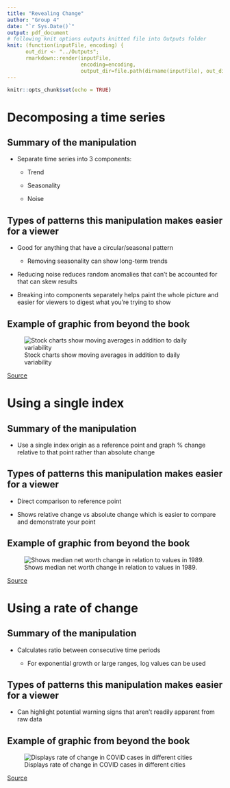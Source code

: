 ```yaml
---
title: "Revealing Change"
author: "Group 4"
date: "`r Sys.Date()`"
output: pdf_document
# following knit options outputs knitted file into Outputs folder
knit: (function(inputFile, encoding) {
      out_dir <- "../Outputs";
      rmarkdown::render(inputFile,
                        encoding=encoding,
                        output_dir=file.path(dirname(inputFile), out_dir))})
---
```


```r
knitr::opts_chunk$set(echo = TRUE)
```

# Decomposing a time series

## Summary of the manipulation

-   Separate time series into 3 components:

    -   Trend

    -   Seasonality

    -   Noise

## Types of patterns this manipulation makes easier for a viewer

-   Good for anything that have a circular/seasonal pattern

    -   Removing seasonality can show long-term trends

-   Reducing noise reduces random anomalies that can't be accounted for that can skew results

-   Breaking into components separately helps paint the whole picture and easier for viewers to digest what you're trying to show

## Example of graphic from beyond the book

![Stock charts show moving averages in addition to daily variability](../Outputs/Communicating_change_graphs/stockchart.png)

[Source](https://stockcharts.com/sc3/ui/?s=AMZN)

\newpage
# Using a single index

## Summary of the manipulation

-   Use a single index origin as a reference point and graph % change relative to that point rather than absolute change

## Types of patterns this manipulation makes easier for a viewer

-   Direct comparison to reference point

-   Shows relative change vs absolute change which is easier to compare and demonstrate your point

## Example of graphic from beyond the book

![Shows median net worth change in relation to values in 1989.](../Outputs/Communicating_change_graphs/net-worth_change.png)

[Source](https://www.nytimes.com/2021/05/11/learning/lesson-plans/teach-about-inequality-with-these-28-new-york-times-graphs.html)

\newpage

# Using a rate of change

## Summary of the manipulation

-   Calculates ratio between consecutive time periods

    -   For exponential growth or large ranges, log values can be used

## Types of patterns this manipulation makes easier for a viewer

-   Can highlight potential warning signs that aren't readily apparent from raw data

## Example of graphic from beyond the book

![Displays rate of change in COVID cases in different cities](../Outputs/Communicating_change_graphs/covid-city-rate.png)

[Source](https://www.nytimes.com/2020/04/02/learning/7-ways-to-explore-the-math-of-the-coronavirus-using-the-new-york-times.html)
